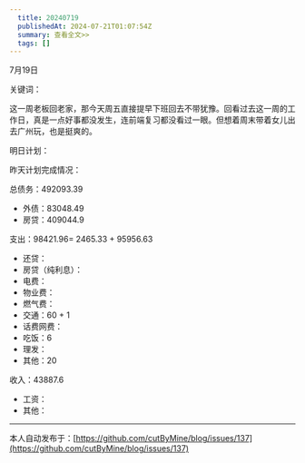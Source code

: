 ```yaml
---
  title: 20240719
  publishedAt: 2024-07-21T01:07:54Z
  summary: 查看全文>>
  tags: []
---
```


7月19日 

关键词：

这一周老板回老家，那今天周五直接提早下班回去不带犹豫。回看过去这一周的工作日，真是一点好事都没发生，连前端复习都没看过一眼。但想着周末带着女儿出去广州玩，也是挺爽的。

明日计划：

昨天计划完成情况：

总债务：492093.39
- 外债：83048.49
- 房贷：409044.9

支出：98421.96= 2465.33 + 95956.63
- 还贷：
- 房贷（纯利息）：
- 电费：
- 物业费：
- 燃气费：
- 交通：60 + 1
- 话费网费：
- 吃饭：6
- 理发：
- 其他：20

收入：43887.6
- 工资：
- 其他：


---
本人自动发布于：[https://github.com/cutByMine/blog/issues/137](https://github.com/cutByMine/blog/issues/137)
